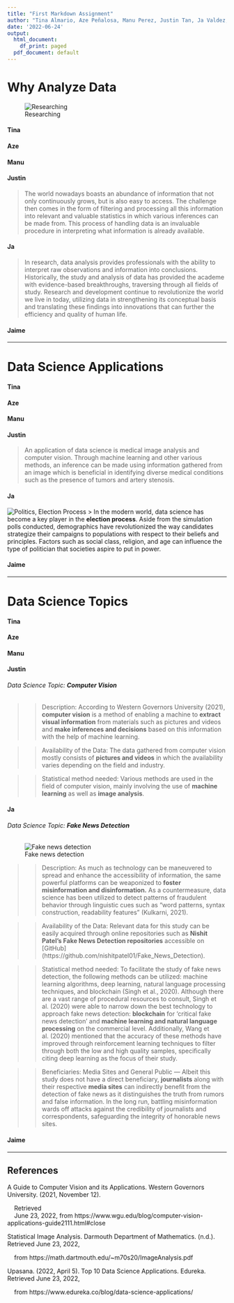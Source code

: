 ```yaml
---
title: "First Markdown Assignment"
author: "Tina Almario, Aze Peñalosa, Manu Perez, Justin Tan, Ja Valdez, Jaime Villarosa"
date: '2022-06-24'
output:
  html_document:
    df_print: paged
  pdf_document: default
---
```


# Why Analyze Data
![Researching](https://wtgrantfoundation.org/library/uploads/2017/10/partners_600x400-600x350.jpg) 

#### Tina
#### Aze
#### Manu
#### Justin  
> The world nowadays boasts an abundance of information that not only continuously grows, but is also easy to access. The challenge then comes in the form of filtering and processing all this information into relevant and valuable  statistics in which various inferences can be made from. This process of handling data is an invaluable procedure in interpreting what information is already available.  

#### Ja
> In research, data analysis provides professionals with the ability to interpret raw observations and information into conclusions. Historically, the study and analysis of data has provided the academe with evidence-based breakthroughs, traversing through all fields of study. Research and development continue to revolutionize the world we live in today, utilizing data in strengthening its conceptual basis and translating these findings into innovations that can further the efficiency and quality of human life.

#### Jaime



*** 

# Data Science Applications

#### Tina
#### Aze
#### Manu
#### Justin
> An application of data science is medical image analysis and computer vision. Through machine learning and other various methods, an inference can be made using information gathered from an image which is beneficial in identifying diverse medical conditions such as the presence of tumors and artery stenosis.  

#### Ja
![Politics, Election Process](https://floridapolitics.com/wp-content/uploads/2015/09/BALLOT-BOX-facebook.jpg)
> In the modern world, data science has become a key player in the **election process**. Aside from the simulation polls conducted, demographics have revolutionized the way candidates strategize their campaigns to populations with respect to their beliefs and principles. Factors such as social class, religion, and age can influence the type of politician that societies aspire to put in power. 

#### Jaime



***

# Data Science Topics

#### Tina
#### Aze
#### Manu
#### Justin
###### Data Science Topic: **Computer Vision**

>> Description: According to Western Governors University (2021), **computer vision** is a method of enabling a machine to **extract visual information** from materials such as pictures and videos and **make inferences and decisions** based on this information with the help of machine learning. 

>> Availability of the Data: The data gathered from computer vision mostly consists of **pictures and videos** in which the availability varies depending on the field and industry.

>> Statistical method needed: Various methods are used in the field of computer vision, mainly involving the use of **machine learning** as well as **image analysis**.

#### Ja

###### Data Science Topic: **Fake News Detection**
![Fake news detection](https://www.cits.ucsb.edu/sites/secure.lsit.ucsb.edu.gsts.d7_cits/files/sitefiles/fakenews/bbchistory2.png) 

>> Description: As much as technology can be maneuvered to spread and enhance the accessibility of information, the same powerful platforms can be weaponized to **foster misinformation and disinformation.** As a countermeasure, data science has been utilized to detect patterns of fraudulent behavior through linguistic cues such as “word patterns, syntax construction, readability features” (Kulkarni, 2021).

>> Availability of the Data: Relevant data for this study can be easily acquired through online repositories such as **Nishit Patel’s Fake News Detection repositories** accessible on [GitHub] (https://github.com/nishitpatel01/Fake_News_Detection).  


>> Statistical method needed: To facilitate the study of fake news detection, the following methods can be utilized: machine learning algorithms, deep learning, natural language processing techniques, and blockchain (Singh et al., 2020). Although there are a vast range of procedural resources to consult, Singh et al. (2020) were able to narrow down the best technology to approach fake news detection: **blockchain** for ‘critical fake news detection’ and **machine learning and natural language processing** on the commercial level. Additionally, Wang et al. (2020) mentioned that the accuracy of these methods have improved through reinforcement learning techniques to filter through both the low and high quality samples, specifically citing deep learning as the focus of their study. 

>> Beneficiaries: Media Sites and General Public — Albeit this study does not have a direct beneficiary, **journalists** along with their respective **media sites** can indirectly benefit from the detection of fake news as it distinguishes the truth from rumors and false information. In the long run, battling misinformation wards off attacks against the credibility of journalists and correspondents, safeguarding the integrity of honorable news sites.   


#### Jaime  
  


*** 

## References

A Guide to Computer Vision and its Applications. Western Governors University. (2021, November 12). 

|     Retrieved

|     June 23, 2022, from https://www.wgu.edu/blog/computer-vision-applications-guide2111.html#close  

Statistical Image Analysis. Darmouth Department of Mathematics. (n.d.). Retrieved June 23, 2022,

|     from https://math.dartmouth.edu/~m70s20/ImageAnalysis.pdf 

Upasana. (2022, April 5). Top 10 Data Science Applications. Edureka. Retrieved June 23, 2022,

|     from https://www.edureka.co/blog/data-science-applications/
